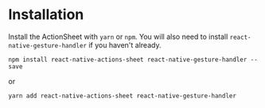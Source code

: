 # Installation

Install the ActionSheet with `yarn` or `npm`. You will also need to install `react-native-gesture-handler` if you haven't already.

```fish
npm install react-native-actions-sheet react-native-gesture-handler --save
```

or

```fish
yarn add react-native-actions-sheet react-native-gesture-handler 
```
